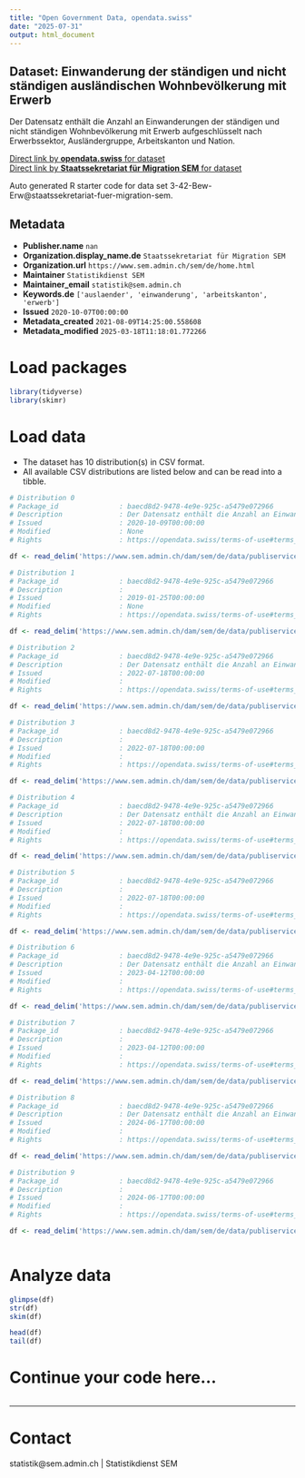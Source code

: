 ```yaml
---
title: "Open Government Data, opendata.swiss"
date: "2025-07-31"
output: html_document
---
```


## Dataset: Einwanderung der ständigen und nicht ständigen ausländischen Wohnbevölkerung mit Erwerb

Der Datensatz enthält die Anzahl an Einwanderungen der ständigen und nicht ständigen Wohnbevölkerung mit Erwerb aufgeschlüsselt nach Erwerbssektor, Ausländergruppe, Arbeitskanton und Nation.


[Direct link by **opendata.swiss** for dataset](https://opendata.swiss/de/dataset/einwanderung-der-standigen-und-nicht-standigen-auslandischen-wohnbevolkerung-mit-erwerb)<br>
[Direct link by **Staatssekretariat für Migration SEM** for dataset](https://www.sem.admin.ch/sem/de/home/publiservice/statistik/auslaenderstatistik.html)

Auto generated R starter code for data set 3-42-Bew-Erw@staatssekretariat-fuer-migration-sem.

## Metadata

- **Publisher.name** `nan`
- **Organization.display_name.de** `Staatssekretariat für Migration SEM`
- **Organization.url** `https://www.sem.admin.ch/sem/de/home.html`
- **Maintainer** `Statistikdienst SEM`
- **Maintainer_email** `statistik@sem.admin.ch`
- **Keywords.de** `['auslaender', 'einwanderung', 'arbeitskanton', 'erwerb']`
- **Issued** `2020-10-07T00:00:00`
- **Metadata_created** `2021-08-09T14:25:00.558608`
- **Metadata_modified** `2025-03-18T11:18:01.772266`


# Load packages

```r

library(tidyverse)
library(skimr)

```

# Load data

-   The dataset has 10 distribution(s) in CSV format.
-   All available CSV distributions are listed below and can be read into a tibble.

```r

# Distribution 0
# Package_id               : baecd8d2-9478-4e9e-925c-a5479e072966
# Description              : Der Datensatz enthält die Anzahl an Einwanderungen der ständigen und nicht ständigen Wohnbevölkerung mit Erwerb aufgeschlüsselt nach Erwerbssektor, Ausländergruppe, Arbeitskanton und Nation für das Jahr 2019.
# Issued                   : 2020-10-09T00:00:00
# Modified                 : None
# Rights                   : https://opendata.swiss/terms-of-use#terms_by_ask

df <- read_delim('https://www.sem.admin.ch/dam/sem/de/data/publiservice/statistik/auslaenderstatistik/2019/csv/3-42-Bew-Erw-d-J-2019.csv.download.csv/3-42-Bew-Erw-d-J-2019.csv')

# Distribution 1
# Package_id               : baecd8d2-9478-4e9e-925c-a5479e072966
# Description              : 
# Issued                   : 2019-01-25T00:00:00
# Modified                 : None
# Rights                   : https://opendata.swiss/terms-of-use#terms_by_ask

df <- read_delim('https://www.sem.admin.ch/dam/sem/de/data/publiservice/statistik/auslaenderstatistik/2019/csv/3-42-Mouve-ActLuc-f-A-2019.csv.download.csv/3-42-Mouve-ActLuc-f-A-2019.csv')

# Distribution 2
# Package_id               : baecd8d2-9478-4e9e-925c-a5479e072966
# Description              : Der Datensatz enthält die Anzahl an Einwanderungen der ständigen und nicht ständigen ausländischen Wohnbevölkerung mit Erwerb nach Ausländergruppe, Arbeitssektor, Geschlecht, Arbeitskanton, Nation und Kontinent im Jahr 2020. 
# Issued                   : 2022-07-18T00:00:00
# Modified                 : 
# Rights                   : https://opendata.swiss/terms-of-use#terms_by_ask

df <- read_delim('https://www.sem.admin.ch/dam/sem/de/data/publiservice/statistik/auslaenderstatistik/2020/csv/3-42-Bew-Erw-d-J-2020.csv.download.csv/3-42-Bew-Erw-d-J-2020.csv')

# Distribution 3
# Package_id               : baecd8d2-9478-4e9e-925c-a5479e072966
# Description              : 
# Issued                   : 2022-07-18T00:00:00
# Modified                 : 
# Rights                   : https://opendata.swiss/terms-of-use#terms_by_ask

df <- read_delim('https://www.sem.admin.ch/dam/sem/de/data/publiservice/statistik/auslaenderstatistik/2020/csv/3-42-Mouve-ActLuc-f-A-2020.csv.download.csv/3-42-Mouve-ActLuc-f-A-2020.csv')

# Distribution 4
# Package_id               : baecd8d2-9478-4e9e-925c-a5479e072966
# Description              : Der Datensatz enthält die Anzahl an Einwanderungen der ständigen und nicht ständigen ausländischen Wohnbevölkerung mit Erwerb nach Ausländergruppe, Arbeitssektor, Geschlecht, Arbeitskanton, Nation und Kontinent im Jahr 2021.  Anmerkung: Vereinigtes Königreich wird neu den Drittstaaten angegliedert. 
# Issued                   : 2022-07-18T00:00:00
# Modified                 : 
# Rights                   : https://opendata.swiss/terms-of-use#terms_by_ask

df <- read_delim('https://www.sem.admin.ch/dam/sem/de/data/publiservice/statistik/auslaenderstatistik/2021/csv/3-42-Bew-Erw-d-J-2021.csv.download.csv/3-42-Bew-Erw-d-J-2021.csv')

# Distribution 5
# Package_id               : baecd8d2-9478-4e9e-925c-a5479e072966
# Description              : 
# Issued                   : 2022-07-18T00:00:00
# Modified                 : 
# Rights                   : https://opendata.swiss/terms-of-use#terms_by_ask

df <- read_delim('https://www.sem.admin.ch/dam/sem/de/data/publiservice/statistik/auslaenderstatistik/2021/csv/3-42-Mouve-ActLuc-f-A-2021.csv.download.csv/3-42-Mouve-ActLuc-f-A-2021.csv')

# Distribution 6
# Package_id               : baecd8d2-9478-4e9e-925c-a5479e072966
# Description              : Der Datensatz enthält die Anzahl an Einwanderungen der ständigen und nicht ständigen ausländischen Wohnbevölkerung mit Erwerb nach Ausländergruppe, Arbeitssektor, Geschlecht, Arbeitskanton, Nation und Kontinent im Jahr 2022. 
# Issued                   : 2023-04-12T00:00:00
# Modified                 : 
# Rights                   : https://opendata.swiss/terms-of-use#terms_open

df <- read_delim('https://www.sem.admin.ch/dam/sem/de/data/publiservice/statistik/auslaenderstatistik/2022/csv/3-42-Bew-Erw-d-J-2022.csv.download.csv/3-42-Bew-Erw-d-J-2022.csv')

# Distribution 7
# Package_id               : baecd8d2-9478-4e9e-925c-a5479e072966
# Description              : 
# Issued                   : 2023-04-12T00:00:00
# Modified                 : 
# Rights                   : https://opendata.swiss/terms-of-use#terms_open

df <- read_delim('https://www.sem.admin.ch/dam/sem/de/data/publiservice/statistik/auslaenderstatistik/2022/csv/3-42-Mouve-ActLuc-f-A-2022.csv.download.csv/3-42-Mouve-ActLuc-f-A-2022.csv')

# Distribution 8
# Package_id               : baecd8d2-9478-4e9e-925c-a5479e072966
# Description              : Der Datensatz enthält die Anzahl an Einwanderungen der ständigen und nicht ständigen ausländischen Wohnbevölkerung mit Erwerb nach Ausländergruppe, Arbeitssektor, Geschlecht, Arbeitskanton, Nation und Kontinent im Jahr 2023. 
# Issued                   : 2024-06-17T00:00:00
# Modified                 : 
# Rights                   : https://opendata.swiss/terms-of-use#terms_open

df <- read_delim('https://www.sem.admin.ch/dam/sem/de/data/publiservice/statistik/auslaenderstatistik/2023/csv/3-42-Bew-Erw-d-J-2023.csv.download.csv/3-42-Bew-Erw-d-J-2023.csv')

# Distribution 9
# Package_id               : baecd8d2-9478-4e9e-925c-a5479e072966
# Description              : 
# Issued                   : 2024-06-17T00:00:00
# Modified                 : 
# Rights                   : https://opendata.swiss/terms-of-use#terms_open

df <- read_delim('https://www.sem.admin.ch/dam/sem/de/data/publiservice/statistik/auslaenderstatistik/2023/csv/3-42-Mouve-ActLuc-f-A-2023.csv.download.csv/3-42-Mouve-ActLuc-f-A-2023.csv')



```

# Analyze data

```r

glimpse(df)
str(df)
skim(df)

head(df)
tail(df)

```

# Continue your code here...

```r

```

------------------------------------------------------------------------

# Contact

statistik@sem.admin.ch | Statistikdienst SEM
